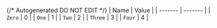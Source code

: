 {/* Autogenerated DO NOT EDIT  */}
| Name    | Value   |
| ------- | ------- |
| `Zero`  | 0       |
| `One`   | 1       |
| `Two`   | 2       |
| `Three` | 3       |
| `Four`  | 4       |